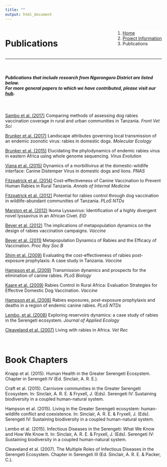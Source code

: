 ```yaml
---
title: ""
output: html_document
---
```


<!--Add a loading bar!-->
<script src="pace.js"></script>
<link href="pace_loadbar_loading.css" rel="stylesheet" />

<!--Create a block for title and breadcrumbs to appear on same line-->
<div style="width: 100%; display: inline-block;">
<div style="float: left;">
<h1>Publications</h1>
</div>
<div style="float: right;">
<ol class="breadcrumb" style="background-color:white;">
  <li class="breadcrumb-item"><a href="index.html">Home</a></li>
  <li class="breadcrumb-item"><a href="about_overview.html">Project Information</a></li>
  <li class="breadcrumb-item active">Publications</li>
</ol>
</div>
</div>
<hr class="hr-orange">

<br>
  
<!--Begin page content!-->
<h5> Publications that include research from Ngorongoro District are listed below.  
For more general papers to which we have contributed, please visit our <a href="https://rabiesresearch.shinyapps.io/shiny_hub/" target="blank">hub</a>.</h5> 

<br>

<a href="https://www.frontiersin.org/articles/10.3389/fvets.2017.00033/full" target="blank">Sambo et al. (2017)</a> Comparing methods of assessing dog rabies vaccination coverage in rural and urban communities in Tanzania. <em>Front Vet Sci</em>  

<a href="https://onlinelibrary.wiley.com/doi/full/10.1111/mec.14470" target="blank">Brunker et al. (2017)</a> Landscape attributes governing local transmission of an endemic zoonotic virus: rabies in domestic dogs. <em>Molecular Ecology</em>  

<a href="http://ve.oxfordjournals.org/content/1/1/vev011" target="blank">Brunker et al. (2015)</a> Elucidating the phylodynamics of endemic rabies virus in eastern Africa using whole genome sequencing. <em>Virus Evolution</em>

<a href="https://www.ncbi.nlm.nih.gov/pmc/articles/PMC4321234/" target="blank">Viana et al. (2015)</a> Dynamics of a morbillivirus at the domestic-wildlife interface: Canine Distemper Virus in domestic dogs and lions. <em>PNAS</em>

<a href="http://annals.org/article.aspx?articleid=1814425" target="blank">Fitzpatrick et al. (2014)</a> Cost-effectiveness of Canine Vaccination to Prevent Human Rabies in Rural Tanzania. <em>Annals of Internal Medicine</em>  

<a href="https://journals.plos.org/plosntds/article?id=10.1371/journal.pntd.0001796" target="blank">Fitzpatrick et al. (2012)</a> Potential for rabies control through dog vaccination in wildlife-abundant communities of Tanzania. <em>PLoS NTDs</em>  

<a href="https://wwwnc.cdc.gov/eid/article/18/4/11-1553" target="blank">Marston et al. (2012)</a> Ikoma Lyssavirus: Identification of a highly divergent novel lyssavirus in an African Civet. <em>EID</em>  

<a href="https://www.sciencedirect.com/science/article/pii/S0264410X11019876?via%3Dihub" target="blank">Beyer et al. (2012)</a> The implications of metapopulation dynamics on the design of rabies vaccination campaigns. <em>Vaccine</em>  

<a href="http://rspb.royalsocietypublishing.org/content/278/1715/2182.long" target="blank">Beyer et al. (2011)</a> Metapopulation Dynamics of Rabies and the Efficacy of Vaccination. <em>Proc Roy Soc B</em>   

<a href="https://www.sciencedirect.com/science/article/pii/S0264410X09013516?via%3Dihub" target="blank">Shim et al. (2009)</a> Evaluating the cost-effectiveness of rabies post-exposure prophylaxis: A case study in Tanzania. <em>Vaccine</em>

<a href="https://journals.plos.org/plosbiology/article?id=10.1371/journal.pbio.1000053" target="blank">Hampson et al. (2009)</a> Transmission dynamics and prospects for the elimination of canine rabies. <em>PLoS Biology</em>

<a href="https://www.sciencedirect.com/science/article/pii/S0264410X0801307" target="blank">Kaare et al. (2009)</a> Rabies Control in Rural Africa: Evaluation Strategies for Effective Domestic Dog Vaccination. <em>Vaccine</em>  

<a href="https://journals.plos.org/plosntds/article?id=10.1371/journal.pntd.0000339" target="blank">Hampson et al. (2008)</a> Rabies exposures, post-exposure prophylaxis and deaths in a region of endemic canine rabies. <em>PLoS NTDs</em>  

<a href="https://besjournals.onlinelibrary.wiley.com/doi/abs/10.1111/j.1365-2664.2008.01468.x" target="blank">Lembo, et al. (2008)</a> Exploring reservoirs dynamics: a case study of rabies in the Serengeti ecosystem. <em>Journal of Applied Ecology</em>  

<a href="https://veterinaryrecord.bmj.com/content/161/9/293" target="blank">Cleaveland et al. (2007)</a> Living with rabies in Africa. <em>Vet Rec</em>  

<br>

<h1>Book Chapters</h1>

Knapp et al.  (2015). Human Health in the Greater Serengeti Ecosystem. Chapter in Serengeti IV (Ed. Sinclair, A. R. E.).

Craft et al. (2015). Carnivore communities in the Greater Serengeti Ecosystem. In: Sinclair, A. R. E. & Fryxell, J. (Eds). Serengeti IV: Sustaining biodiversity in a coupled human-natural system.

Hampson et al. (2015). Living in the Greater Serengeti ecosystem: human-wildlife conflict and coexistence. In: Sinclair, A. R. E. & Fryxell, J. (Eds). Serengeti IV: Sustaining biodiversity in a coupled human-natural system.

Lembo et al. (2015). Infectious Diseases in the Serengeti: What We Know and How We Know It. In: Sinclair, A. R. E. & Fryxell, J. (Eds). Serengeti IV: Sustaining biodiversity in a coupled human-natural system.

Cleaveland et al. (2007). The Multiple Roles of Infectious Diseases in the Serengeti Ecosystem. Chapter in Serengeti III (Ed. Sinclair, A. R. E. & Packer, C.).

